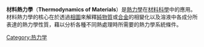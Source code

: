 {{unreferenced|time=2018-11-13T21:41:54+00:00}}
'''材料熱力學'''（'''Thermodynamics of Materials'''）是[[熱力學|熱力學]]在[[材料科學|材料科學]]中的應用。材料熱力學的核心在於透過[[相圖|相圖]]來解釋[[純物質|純物質]]或[[合金|合金]]的相變化以及溶液中各成分所表達的熱力學性質，藉以分析各種不同熱處理時所需要的熱力學系統條件。
{{tech-stub}}

[[Category:热力学|Category:热力学]]